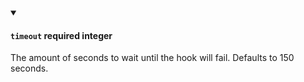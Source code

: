 
<details className="config-field" data-expandable="false" open>
<summary>

#### `timeout` <span class="config-field-required" data-required="false">required</span> <span class="config-field-type">integer</span> <span class="config-field-default"></span>

The amount of seconds to wait until the hook will fail. Defaults to 150 seconds.

</summary>



</details>
